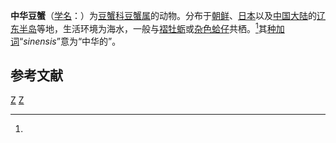 {{Speciesbox
| genus = Pinnotheres
| species = sinensis
| authority = Shen, 1932<ref name='id11892'>{{cite web| url =http://www.bioinfo.cn/db05/BjdwSpecies.php?action=view&id=11892| title =中华豆蟹| work =《中国动物物种编目数据库》| publisher =中国科学院微生物研究所| author =中国科学院动物研究所| accessdate =2009-04-28| deadurl =yes| archiveurl =https://web.archive.org/web/20160305083902/http://www.bioinfo.cn/db05/BjdwSpecies.php?action=view&id=11892| archivedate =2016-03-05}}</ref>
}}

'''中华豆蟹'''（[[学名|学名]]：{{lang|la|''Pinnotheres sinensis''}}）为[[豆蟹科|豆蟹科]][[豆蟹属|豆蟹属]]的动物。分布于[[朝鲜|朝鲜]]、[[日本|日本]]以及[[中国大陆|中国大陆]]的[[辽东半岛|辽东半岛]]等地，生活环境为海水，一般与[[褶牡蛎|褶牡蛎]]或[[杂色蛤仔|杂色蛤仔]]共栖。<ref name='id11892'/>其[[种加词|种加词]]“''sinensis''”意为“中华的”。

== 参考文献 ==
{{reflist}}

{{Taxonbar|from=Q10872485}}

[[Category:豆蟹属|Z]]
[[Category:1932年描述的动物|Z]]


{{螃蟹小作品}}